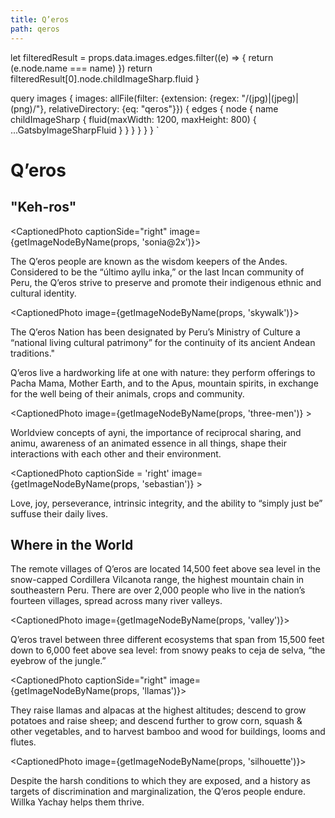 ```yaml
---
title: Q’eros
path: qeros
---
```




  let filteredResult = props.data.images.edges.filter((e) => { 
    return (e.node.name === name) 
  })
  return filteredResult[0].node.childImageSharp.fluid
}

  query images {
    images: allFile(filter: {extension: {regex: "/(jpg)|(jpeg)|(png)/"}, relativeDirectory: {eq: "qeros"}}) {
      edges {
        node {
          name
          childImageSharp {
            fluid(maxWidth: 1200, maxHeight: 800) {
              ...GatsbyImageSharpFluid
            }
          }
        }
      }
    }
  }
`


# Q’eros
## "Keh-ros"

<CaptionedPhoto captionSide="right" image={getImageNodeByName(props, 'sonia@2x')}>

The Q’eros people are known as the wisdom keepers of the Andes. Considered to be the “último ayllu inka,” or the last Incan community of Peru, the Q’eros strive to preserve and promote their indigenous ethnic and cultural identity.

</CaptionedPhoto>



<CaptionedPhoto image={getImageNodeByName(props, 'skywalk')}>
  
The Q’eros Nation has been designated by Peru’s Ministry of Culture a “national living cultural patrimony” for the continuity of its ancient Andean traditions."

</CaptionedPhoto>



<FixedBgPhoto image="">

Q’eros live a hardworking life at one with nature: they perform offerings to Pacha Mama, Mother Earth, and to the Apus, mountain spirits, in exchange for the well being of their animals, crops and community.

</FixedBgPhoto>



<CaptionedPhoto image={getImageNodeByName(props, 'three-men')} >

Worldview concepts of ayni, the importance of reciprocal sharing, and animu, awareness of an animated essence in all things, shape their interactions with each other and their environment.
   
</CaptionedPhoto>



<CaptionedPhoto captionSide = 'right' image={getImageNodeByName(props, 'sebastian')} >

Love, joy, perseverance, intrinsic integrity, and the ability to “simply just be” suffuse their daily lives.


</CaptionedPhoto>



<FixedBgPhoto image="">

## Where in the World 
The remote villages of Q’eros are located 14,500 feet above sea level in the snow-capped Cordillera Vilcanota range, the highest mountain chain in southeastern Peru. There are over 2,000 people who live in the nation’s fourteen villages, spread across many river valleys.

</FixedBgPhoto>



<CaptionedPhoto image={getImageNodeByName(props, 'valley')}> 

Q’eros travel between three different ecosystems that span from 15,500 feet down to 6,000 feet above sea level: from snowy peaks to ceja de selva, “the eyebrow of the jungle.”

</CaptionedPhoto>



<CaptionedPhoto captionSide="right" image={getImageNodeByName(props, 'llamas')}>

They raise llamas and alpacas at the highest altitudes; descend to grow potatoes and raise sheep; and descend further to grow corn, squash & other vegetables, and to harvest bamboo and wood for buildings, looms and flutes.

</CaptionedPhoto>



<CaptionedPhoto image={getImageNodeByName(props, 'silhouette')}>

Despite the harsh conditions to which they are exposed, and a history as targets of discrimination and marginalization, the Q’eros people endure. Willka Yachay helps them thrive.

</CaptionedPhoto>



<NextButton title="Projects" caption="See how we help" uri="/projects" />